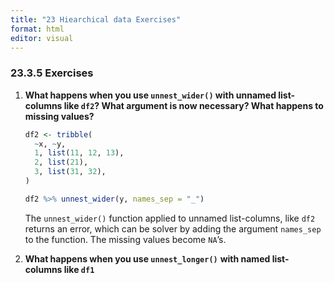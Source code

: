 ```yaml
---
title: "23 Hiearchical data Exercises"
format: html
editor: visual
---
```


### 23.3.5 Exercises

1.  **What happens when you use `unnest_wider()` with unnamed list-columns like `df2`? What argument is now necessary? What happens to missing values?**

    ```r
    df2 <- tribble(
      ~x, ~y,
      1, list(11, 12, 13),
      2, list(21),
      3, list(31, 32),
    )
    ```

    ```r
    df2 %>% unnest_wider(y, names_sep = "_")
    ```

    The `unnest_wider()` function applied to unnamed list-columns, like `df2` returns an error, which can be solver by adding the argument `names_sep` to the function. The missing values become `NA`'s.

2.   **What happens when you use `unnest_longer()`** **with named list-columns like `df1`**
